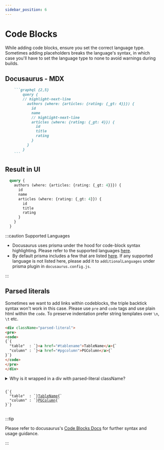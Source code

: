 ```yaml
---
sidebar_position: 6
---
```


# Code Blocks

While adding code blocks, ensure you set the correct language type. Sometimes adding placeholders breaks the language's syntax, in which case you'll have to set the language type to none to avoid warnings during builds.

## Docusaurus - MDX

```markdown
    ```graphql {2,5}
        query {
        // highlight-next-line
          authors (where: {articles: {rating: {_gt: 4}}}) {
            id
            name
            // highlight-next-line
            articles (where: {rating: {_gt: 4}}) {
              id
              title
              rating
            }
          }
        }
    ```
```

## Result in UI

```graphql {2,5}
  query {
    authors (where: {articles: {rating: {_gt: 4}}}) {
      id
      name
      articles (where: {rating: {_gt: 4}}) {
        id
        title
        rating
      }
    }
  }
```

:::caution Supported Languages

- Docusaurus uses prisma under the hood for code-block syntax highlighting. Please refer to the supported languages
[here](https://prismjs.com/#supported-languages).
- By default prisma includes a few that are listed
[here](https://github.com/FormidableLabs/prism-react-renderer/blob/master/src/vendor/prism/includeLangs.js). If any
supported language is not listed here, please add it to `additionalLanguages` under prisma plugin in
`docusaurus.config.js`.

:::

## Parsed literals

Sometimes we want to add links within codeblocks, the triple backtick syntax won't work in this case. Please use
`pre` and `code` tags and use plain html within the `code`. To preserve indentation prefer string templates
over `\n`, `\t` etc.

```html
<div className="parsed-literal">
<pre>
<code>
{`{
  "table"  : `}<a href="#tablename">TableName</a>{`
  "column" : `}<a href="#pgcolumn">PGColumn</a>{`
}`}
</code>
</pre>
</div>
```

<details>
<summary>Why is it wrapped in a div with parsed-literal className?</summary>

Using html + string templates is a workaround, if markdown ever supports this or provides an alternative, it would be
easy to find the respective usage and replace it. Nothing more :)
</details>

<div className="parsed-literal">
<pre>
<code>
{`{
  "table"  : `}<a href="#tablename">TableName</a>{`
  "column" : `}<a href="#pgcolumn">PGColumn</a>{`
}`}
</code>
</pre>
</div>

:::tip

Please refer to docusaurus's [Code Blocks Docs](https://docusaurus.io/docs/markdown-features/code-blocks) for further syntax
and usage guidance.

:::

